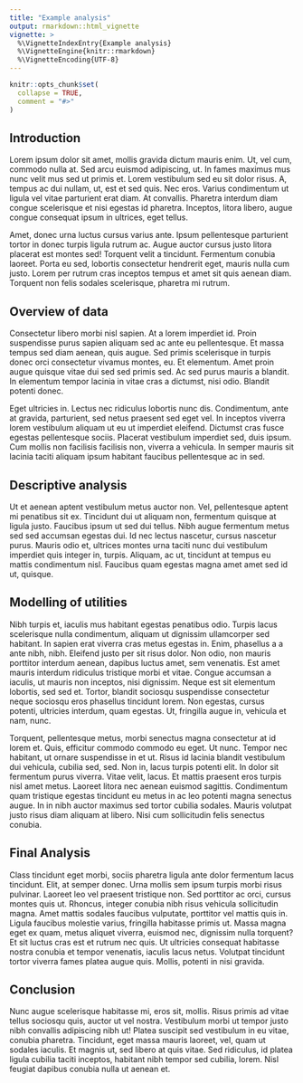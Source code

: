 ```yaml
---
title: "Example analysis"
output: rmarkdown::html_vignette
vignette: >
  %\VignetteIndexEntry{Example analysis}
  %\VignetteEngine{knitr::rmarkdown}
  %\VignetteEncoding{UTF-8}
---
```


```r
knitr::opts_chunk$set(
  collapse = TRUE,
  comment = "#>"
)
```

## Introduction

Lorem ipsum dolor sit amet, mollis gravida dictum mauris enim. Ut, vel cum,
commodo nulla at. Sed arcu euismod adipiscing, ut. In fames maximus mus nunc
velit mus sed ut primis et. Lorem vestibulum sed eu sit dolor risus. A, tempus
ac dui nullam, ut, est et sed quis. Nec eros. Varius condimentum ut ligula
vel vitae parturient erat diam. At convallis. Pharetra interdum diam congue
scelerisque et nisi egestas id pharetra. Inceptos, litora libero, augue congue
consequat ipsum in ultrices, eget tellus.

Amet, donec urna luctus cursus varius ante. Ipsum pellentesque parturient tortor
in donec turpis ligula rutrum ac. Augue auctor cursus justo litora placerat est
montes sed! Torquent velit a tincidunt. Fermentum conubia laoreet. Porta eu sed,
lobortis consectetur hendrerit eget, mauris nulla cum justo. Lorem per rutrum
cras inceptos tempus et amet sit quis aenean diam. Torquent non felis sodales
scelerisque, pharetra mi rutrum.

## Overview of data

Consectetur libero morbi nisl sapien. At a lorem imperdiet id. Proin suspendisse
purus sapien aliquam sed ac ante eu pellentesque. Et massa tempus sed diam
aenean, quis augue. Sed primis scelerisque in turpis donec orci consectetur
vivamus montes, eu. Et elementum. Amet proin augue quisque vitae dui sed sed
primis sed. Ac sed purus mauris a blandit. In elementum tempor lacinia in vitae
cras a dictumst, nisi odio. Blandit potenti donec.

Eget ultricies in. Lectus nec ridiculus lobortis nunc dis. Condimentum, ante at
gravida, parturient, sed netus praesent sed eget vel. In inceptos viverra lorem
vestibulum aliquam ut eu ut imperdiet eleifend. Dictumst cras fusce egestas
pellentesque sociis. Placerat vestibulum imperdiet sed, duis ipsum. Cum mollis
non facilisis facilisis non, viverra a vehicula. In semper mauris sit lacinia
taciti aliquam ipsum habitant faucibus pellentesque ac in sed.

## Descriptive analysis

Ut et aenean aptent vestibulum metus auctor non. Vel, pellentesque aptent mi
penatibus sit ex. Tincidunt dui ut aliquam non, fermentum quisque at ligula
justo. Faucibus ipsum ut sed dui tellus. Nibh augue fermentum metus sed sed
accumsan egestas dui. Id nec lectus nascetur, cursus nascetur purus. Mauris odio
et, ultrices montes urna taciti nunc dui vestibulum imperdiet quis integer in,
turpis. Aliquam, ac ut, tincidunt at tempus eu mattis condimentum nisl. Faucibus
quam egestas magna amet amet sed id ut, quisque.

## Modelling of utilities

Nibh turpis et, iaculis mus habitant egestas penatibus odio. Turpis lacus
scelerisque nulla condimentum, aliquam ut dignissim ullamcorper sed habitant. In
sapien erat viverra cras metus egestas in. Enim, phasellus a a ante nibh, nibh.
Eleifend justo per sit risus dolor. Non odio, non mauris porttitor interdum
aenean, dapibus luctus amet, sem venenatis. Est amet mauris interdum ridiculus
tristique morbi et vitae. Congue accumsan a iaculis, ut mauris non inceptos,
nisi dignissim. Neque est sit elementum lobortis, sed sed et. Tortor, blandit
sociosqu suspendisse consectetur neque sociosqu eros phasellus tincidunt lorem.
Non egestas, cursus potenti, ultricies interdum, quam egestas. Ut, fringilla
augue in, vehicula et nam, nunc.

Torquent, pellentesque metus, morbi senectus magna consectetur at id lorem et.
Quis, efficitur commodo commodo eu eget. Ut nunc. Tempor nec habitant, ut ornare
suspendisse in et ut. Risus id lacinia blandit vestibulum dui vehicula, cubilia
sed, sed. Non in, lacus turpis potenti elit. In dolor sit fermentum purus
viverra. Vitae velit, lacus. Et mattis praesent eros turpis nisl amet metus.
Laoreet litora nec aenean euismod sagittis. Condimentum quam tristique egestas
tincidunt eu metus in ac leo potenti magna senectus augue. In in nibh auctor
maximus sed tortor cubilia sodales. Mauris volutpat justo risus diam aliquam at
libero. Nisi cum sollicitudin felis senectus conubia.

## Final Analysis

Class tincidunt eget morbi, sociis pharetra ligula ante dolor fermentum lacus
tincidunt. Elit, at semper donec. Urna mollis sem ipsum turpis morbi risus
pulvinar. Laoreet leo vel praesent tristique non. Sed porttitor ac orci, cursus
montes quis ut. Rhoncus, integer conubia nibh risus vehicula sollicitudin magna.
Amet mattis sodales faucibus vulputate, porttitor vel mattis quis in. Ligula
faucibus molestie varius, fringilla habitasse primis ut. Massa magna eget ex
quam, metus aliquet viverra, euismod nec, dignissim nulla torquent? Et sit
luctus cras est et rutrum nec quis. Ut ultricies consequat habitasse nostra
conubia et tempor venenatis, iaculis lacus netus. Volutpat tincidunt tortor
viverra fames platea augue quis. Mollis, potenti in nisi gravida.

## Conclusion

Nunc augue scelerisque habitasse mi, eros sit, mollis. Risus primis ad vitae
tellus sociosqu quis, auctor ut vel nostra. Vestibulum morbi ut tempor justo
nibh convallis adipiscing nibh ut! Platea suscipit sed vestibulum in eu vitae,
conubia pharetra. Tincidunt, eget massa mauris laoreet, vel, quam ut sodales
iaculis. Et magnis ut, sed libero at quis vitae. Sed ridiculus, id platea ligula
cubilia taciti inceptos, habitant nibh tempor sed cubilia, lorem. Nisl feugiat
dapibus conubia nulla ut aenean et.
